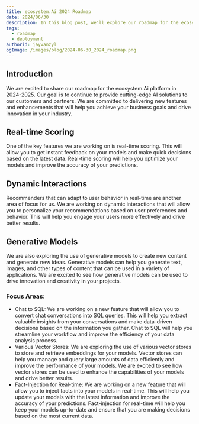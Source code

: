 ```yaml
---
title: ecosystem.Ai 2024 Roadmap
date: 2024/06/30
description: In this blog post, we'll explore our roadmap for the ecosystem.Ai platform in 2024-2025.
tags:
  - roadmap
  - deployment
authorid: jayvanzyl
ogImage: /images/blog/2024-06-30_2024_roadmap.png
---
```


<BlogHeader />

## Introduction
We are excited to share our roadmap for the ecosystem.Ai platform in 2024-2025. Our goal is to continue to provide cutting-edge AI solutions to our customers and partners. We are committed to delivering new features and enhancements that will help you achieve your business goals and drive innovation in your industry.

## Real-time Scoring
One of the key features we are working on is real-time scoring. This will allow you to get instant feedback on your models and make quick decisions based on the latest data. Real-time scoring will help you optimize your models and improve the accuracy of your predictions.

## Dynamic Interactions
Recommenders that can adapt to user behavior in real-time are another area of focus for us. We are working on dynamic interactions that will allow you to personalize your recommendations based on user preferences and behavior. This will help you engage your users more effectively and drive better results.

## Generative Models
We are also exploring the use of generative models to create new content and generate new ideas. Generative models can help you generate text, images, and other types of content that can be used in a variety of applications. We are excited to see how generative models can be used to drive innovation and creativity in your projects.

### Focus Areas:
- Chat to SQL: We are working on a new feature that will allow you to convert chat conversations into SQL queries. This will help you extract valuable insights from your conversations and make data-driven decisions based on the information you gather. Chat to SQL will help you streamline your workflow and improve the efficiency of your data analysis process.
- Various Vector Stores: We are exploring the use of various vector stores to store and retrieve embeddings for your models. Vector stores can help you manage and query large amounts of data efficiently and improve the performance of your models. We are excited to see how vector stores can be used to enhance the capabilities of your models and drive better results.
- Fact-Injection for Real-time: We are working on a new feature that will allow you to inject facts into your models in real-time. This will help you update your models with the latest information and improve the accuracy of your predictions. Fact-injection for real-time will help you keep your models up-to-date and ensure that you are making decisions based on the most current data.
